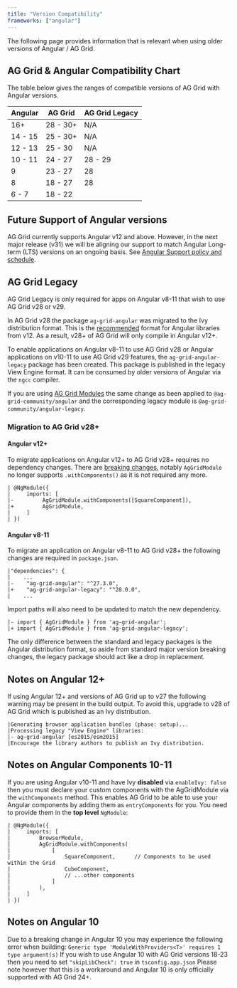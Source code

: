 ```yaml
---
title: "Version Compatibility"
frameworks: ["angular"]
---
```


The following page provides information that is relevant when using older versions of Angular / AG Grid.

 ## AG Grid & Angular Compatibility Chart

 The table below gives the ranges of compatible versions of AG Grid with Angular versions.
 
 | Angular | AG Grid   | AG Grid Legacy    |
 | --------| --------- | ------------------|
 | 16+     | 28 - 30+  | N/A               |
 | 14 - 15 | 25 - 30+  | N/A               |
 | 12 - 13 | 25 - 30   | N/A               |
 | 10 - 11 | 24 - 27   | 28 - 29           |
 | 9       | 23 - 27   | 28                |
 | 8       | 18 - 27   | 28                |
 | 6 - 7   | 18 - 22   |                   |

 ## Future Support of Angular versions

AG Grid currently supports Angular v12 and above. However, in the next major release (v31) we will be aligning our support to match Angular Long-term (LTS) versions on an ongoing basis. See [Angular Support policy and schedule](https://angular.io/guide/releases#support-policy-and-schedule). 

## AG Grid Legacy

<note>
AG Grid Legacy is only required for apps on Angular v8-11 that wish to use AG Grid v28 or v29.
</note>

In AG Grid v28 the package `ag-grid-angular` was migrated to the Ivy distribution format. This is the [recommended](https://angular.io/guide/creating-libraries#publishing-libraries) format for Angular libraries from v12. As a result, v28+ of AG Grid will only compile in Angular v12+.

To enable applications on Angular v8-11 to use AG Grid v28 or Angular applications on v10-11 to use AG Grid v29 features, the `ag-grid-angular-legacy` package has been created. This package is published in the legacy View Engine format. It can be consumed by older versions of Angular via the `ngcc` compiler.

If you are using [AG Grid Modules](https://ag-grid.com/angular-data-grid/packages-modules/) the same change as been applied to `@ag-grid-community/angular` and the corresponding legacy module is `@ag-grid-community/angular-legacy`.

### Migration to AG Grid v28+

#### Angular v12+

To migrate applications on Angular v12+ to AG Grid v28+ requires no dependency changes. There are [breaking changes](https://ag-grid.com/changelog/?fixVersion=28.0.0), notably `AgGridModule` no longer supports `.withComponents()` as it is not required any more.

```
| @NgModule({
|     imports: [
|-         AgGridModule.withComponents([SquareComponent]),
|+         AgGridModule,
|     ]
| })
```

#### Angular v8-11
To migrate an application on Angular v8-11 to AG Grid v28+ the following changes are required in `package.json`.

```
|"dependencies": {
|    ...
|-    "ag-grid-angular": "^27.3.0",
|+    "ag-grid-angular-legacy": "^28.0.0",
|    ...
```

Import paths will also need to be updated to match the new dependency.

```
|- import { AgGridModule } from 'ag-grid-angular';
|+ import { AgGridModule } from 'ag-grid-angular-legacy';
```

The only difference between the standard and legacy packages is the Angular distribution format, so aside from standard major version breaking changes, the legacy package should act like a drop in replacement.

## Notes on Angular 12+

If using Angular 12+ and versions of AG Grid up to v27 the following warning may be present in the build output. To avoid this, upgrade to v28 of AG Grid which is published as an Ivy distribution.

```
|Generating browser application bundles (phase: setup)...
|Processing legacy "View Engine" libraries:
|- ag-grid-angular [es2015/esm2015]
|Encourage the library authors to publish an Ivy distribution.
```

## Notes on Angular Components 10-11

If you are using Angular v10-11 and have Ivy **disabled** via `enableIvy: false` then you must declare your custom components with the AgGridModule via the `withComponents` method. This enables AG Grid to be able to use your Angular components by adding them as `entryComponents` for you. You need to provide them in the **top level** `NgModule`:

```
| @NgModule({
|     imports: [
|         BrowserModule,
|         AgGridModule.withComponents(
|             [
|                 SquareComponent,      // Components to be used within the Grid
|                 CubeComponent,
|                 // ...other components
|             ]
|         ),
|     ]
| })
```

## Notes on Angular 10

Due to a breaking change in Angular 10 you may experience the following error when building:
`Generic type 'ModuleWithProviders<T>' requires 1 type argument(s)`
If you wish to use Angular 10 with AG Grid versions 18-23 then you need to set `"skipLibCheck": true`
in `tsconfig.app.json` Please note however that this is a workaround and Angular 10 is only
officially supported with AG Grid 24+.